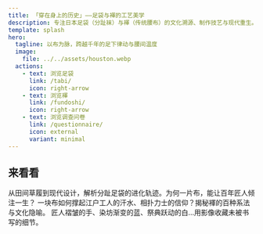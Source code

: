 ```yaml
---
title: 「穿在身上的历史」——足袋与褌的工艺美学
description: 专注日本足袋（分趾袜）与褌（传统腰布）的文化溯源、制作技艺与现代重生。从祭典仪礼到日常生活，重新发现东瀛衣饰中的巧思与哲学。
template: splash
hero:
  tagline: 以布为脉，跨越千年的足下律动与腰间温度
  image:
    file: ../../assets/houston.webp
  actions:
    - text: 浏览足袋
      link: /tabi/
      icon: right-arrow
    - text: 浏览褌
      link: /fundoshi/
      icon: right-arrow
    - text: 浏览调查问卷
      link: /questionnaire/
      icon: external
      variant: minimal
---
```



## 来看看

<CardGrid stagger>
	<Card title="足袋" client:visible>
		从田间草履到现代设计，解析分趾足袋的进化轨迹。为何一片布，能让百年匠人倾注一生？
	</Card>
	<Card title="褌" client:visible>
		一块布如何撑起江户工人的汗水、相扑力士的信仰？揭秘褌的百种系法与文化隐喻。
	</Card>
	<Card title="画廊" client:visible>
		匠人褶皱的手、染坊渐变的蓝、祭典跃动的白…用影像收藏未被书写的细节。
	</Card>
</CardGrid>

<ContributorList githubRepo="dragonjay-lyj/jpstra" />